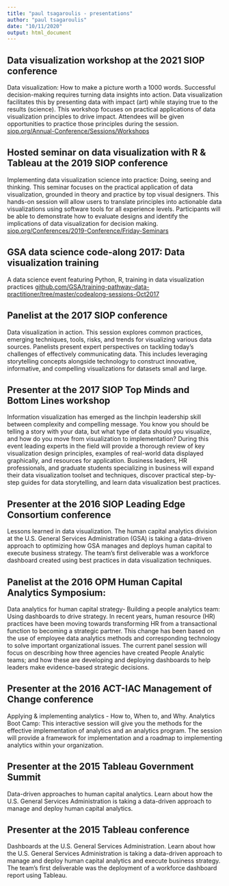 ```yaml
---
title: "paul tsagaroulis - presentations"
author: "paul tsagaroulis"
date: "10/11/2020"
output: html_document
---
```


## Data visualization workshop at the 2021 SIOP conference 
Data visualization: How to make a picture worth a 1000 words. Successful decision-making requires turning data insights into action. Data visualization facilitates this by presenting data with impact (art) while staying true to the results (science). This workshop focuses on practical applications of data visualization principles to drive impact. Attendees will be given opportunities to practice those principles during the session.
[siop.org/Annual-Conference/Sessions/Workshops](http://www.siop.org/Annual-Conference/Sessions/Workshops)

## Hosted seminar on data visualization with R & Tableau at the 2019 SIOP conference
Implementing data visualization science into practice: Doing, seeing and thinking. This seminar focuses on the practical application of data visualization, grounded in theory and practice by top visual designers. This hands-on session will allow users to translate principles into actionable data visualizations using software tools for all experience levels. Participants will be able to demonstrate how to evaluate designs and identify the implications of data visualization for decision making. [siop.org/Conferences/2019-Conference/Friday-Seminars](http://www.siop.org/Conferences/2019-Conference/Friday-Seminars)

## GSA data science code-along 2017: Data visualization training
A data science event featuring Python, R, training in data visualization practices 
[github.com/GSA/training-pathway-data-practitioner/tree/master/codealong-sessions-Oct2017](http://www.github.com/GSA/training-pathway-data-practitioner/tree/master/codealong-sessions-Oct2017)

## Panelist at the 2017 SIOP conference 
Data visualization in action. This session explores common practices, emerging techniques, tools, risks, and trends for visualizing various data sources. Panelists present expert perspectives on tackling today’s challenges of effectively communicating data. This includes leveraging storytelling concepts alongside technology to construct innovative, informative, and compelling visualizations for datasets small and large. 

## Presenter at the 2017 SIOP Top Minds and Bottom Lines workshop
Information visualization has emerged as the linchpin leadership skill between complexity and compelling message. You know you should be telling a story with your data, but what type of data should you visualize, and how do you move from visualization to implementation? During this event leading experts in the field will provide a thorough review of key visualization design principles, examples of real-world data displayed graphically, and resources for application. Business leaders, HR professionals, and graduate students specializing in business will expand their data visualization toolset and techniques, discover practical step-by-step guides for data storytelling, and learn data visualization best practices. 

## Presenter at the 2016 SIOP Leading Edge Consortium conference 
Lessons learned in data visualization. The human capital analytics division at the U.S. General Services Administration (GSA) is taking a data-driven approach to optimizing how GSA manages and deploys human capital to execute business strategy. The team’s first deliverable was a workforce dashboard created using best practices in data visualization techniques.  

## Panelist at the 2016 OPM Human Capital Analytics Symposium: 
Data analytics for human capital strategy- Building a people analytics team: Using dashboards to drive strategy. In recent years, human resource (HR) practices have been moving towards transforming HR from a transactional function to becoming a strategic partner. This change has been based on the use of employee data analytics methods and corresponding technology to solve important organizational issues. The current panel session will focus on describing how three agencies have created People Analytic teams; and how these are developing and deploying dashboards to help leaders make evidence-based strategic decisions.
 
## Presenter at the 2016 ACT-IAC Management of Change conference
Applying & implementing analytics - How to, When to, and Why. Analytics Boot Camp: This interactive session will give you the methods for the effective implementation of analytics and an analytics program. The session will provide a framework for implementation and a roadmap to implementing analytics within your organization.

## Presenter at the 2015 Tableau Government Summit
Data-driven approaches to human capital analytics. Learn about how the U.S. General Services Administration is taking a data-driven approach to manage and deploy human capital analytics. 

## Presenter at the 2015 Tableau conference 
Dashboards at the U.S. General Services Administration. Learn about how the U.S. General Services Administration is taking a data-driven approach to manage and deploy human capital analytics and execute business strategy. The team’s first deliverable was the deployment of a workforce dashboard report using Tableau.
